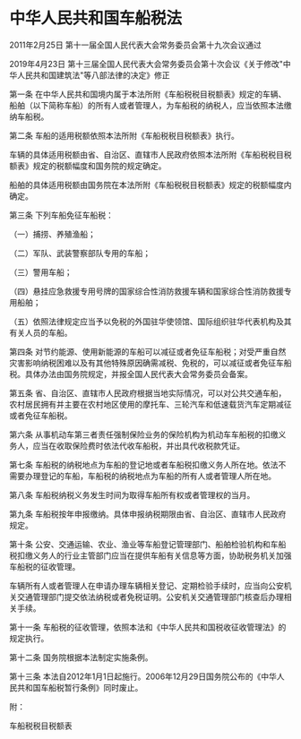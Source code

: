 # 中华人民共和国车船税法

2011年2月25日 第十一届全国人民代表大会常务委员会第十九次会议通过

2019年4月23日 第十三届全国人民代表大会常务委员会第十次会议《关于修改"中华人民共和国建筑法"等八部法律的决定》修正

  

第一条 在中华人民共和国境内属于本法所附《车船税税目税额表》规定的车辆、船舶（以下简称车船）的所有人或者管理人，为车船税的纳税人，应当依照本法缴纳车船税。

第二条 车船的适用税额依照本法所附《车船税税目税额表》执行。

车辆的具体适用税额由省、自治区、直辖市人民政府依照本法所附《车船税税目税额表》规定的税额幅度和国务院的规定确定。

船舶的具体适用税额由国务院在本法所附《车船税税目税额表》规定的税额幅度内确定。

第三条 下列车船免征车船税：

（一）捕捞、养殖渔船；

（二）军队、武装警察部队专用的车船；

（三）警用车船；

（四）悬挂应急救援专用号牌的国家综合性消防救援车辆和国家综合性消防救援专用船舶；

（五）依照法律规定应当予以免税的外国驻华使领馆、国际组织驻华代表机构及其有关人员的车船。

第四条 对节约能源、使用新能源的车船可以减征或者免征车船税；对受严重自然灾害影响纳税困难以及有其他特殊原因确需减税、免税的，可以减征或者免征车船税。具体办法由国务院规定，并报全国人民代表大会常务委员会备案。

第五条 省、自治区、直辖市人民政府根据当地实际情况，可以对公共交通车船，农村居民拥有并主要在农村地区使用的摩托车、三轮汽车和低速载货汽车定期减征或者免征车船税。

第六条 从事机动车第三者责任强制保险业务的保险机构为机动车车船税的扣缴义务人，应当在收取保险费时依法代收车船税，并出具代收税款凭证。

第七条 车船税的纳税地点为车船的登记地或者车船税扣缴义务人所在地。依法不需要办理登记的车船，车船税的纳税地点为车船的所有人或者管理人所在地。

第八条 车船税纳税义务发生时间为取得车船所有权或者管理权的当月。

第九条 车船税按年申报缴纳。具体申报纳税期限由省、自治区、直辖市人民政府规定。

第十条 公安、交通运输、农业、渔业等车船登记管理部门、船舶检验机构和车船税扣缴义务人的行业主管部门应当在提供车船有关信息等方面，协助税务机关加强车船税的征收管理。

车辆所有人或者管理人在申请办理车辆相关登记、定期检验手续时，应当向公安机关交通管理部门提交依法纳税或者免税证明。公安机关交通管理部门核查后办理相关手续。

第十一条 车船税的征收管理，依照本法和《中华人民共和国税收征收管理法》的规定执行。

第十二条 国务院根据本法制定实施条例。

第十三条 本法自2012年1月1日起施行。2006年12月29日国务院公布的《中华人民共和国车船税暂行条例》同时废止。

附：

车船税税目税额表
